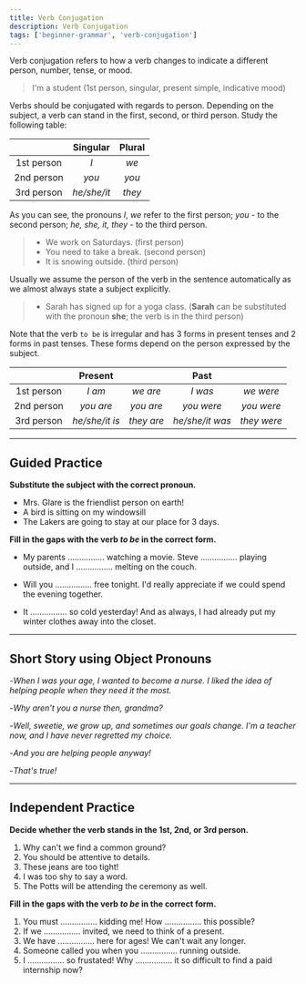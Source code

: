```yaml
---
title: Verb Conjugation
description: Verb Conjugation
tags: ['beginner-grammar', 'verb-conjugation']
---
```



Verb conjugation refers to how a verb changes to indicate a different person, number, tense, or mood.

> I'm a student (1st person, singular, present simple, indicative mood)

Verbs should be conjugated with regards to person. Depending on the subject, a verb can stand in the first, second, or third person. Study the following table:

|            |  Singular   | Plural |
| :--------: | :---------: | :----: |
| 1st person |     _I_     |  _we_  |
| 2nd person |    _you_    | _you_  |
| 3rd person | _he/she/it_ | _they_ |

As you can see, the pronouns _I_, _we_ refer to the first person; _you_ - to the second person; _he, she, it, they_ - to the third person.

> - We work on Saturdays. (first person)
> - You need to take a break. (second person)
> - It is snowing outside. (third person)

Usually we assume the person of the verb in the sentence automatically as we almost always state a subject explicitly.

> - Sarah has signed up for a yoga class. (**Sarah** can be substituted with the pronoun **she**; the verb is in the third person)

Note that the verb `to be` is irregular and has 3 forms in present tenses and 2 forms in past tenses. These forms depend on the person expressed by the subject.

|            |    Present     |            |      Past       |             |
| :--------: | :------------: | :--------: | :-------------: | :---------: |
| 1st person |     _I am_     |  _we are_  |     _I was_     |  _we were_  |
| 2nd person |   _you are_    | _you are_  |   _you were_    | _you were_  |
| 3rd person | _he/she/it is_ | _they are_ | _he/she/it was_ | _they were_ |

---

## Guided Practice

**Substitute the subject with the correct pronoun.**

- Mrs. Glare is the friendlist person on earth! <InfoTooltip label='She' />
- A bird is sitting on my windowsill <InfoTooltip label='It' />
- The Lakers are going to stay at our place for 3 days. <InfoTooltip label='They' />

**Fill in the gaps with the verb _to be_ in the correct form.**

- My parents ................ watching a movie. Steve ................ playing outside, and I ................ melting on the couch. <InfoTooltip label='are, is, am' />

- Will you ................ free tonight. I'd really appreciate if we could spend the evening together. <InfoTooltip label='be' />

- It ................ so cold yesterday! And as always, I had already put my winter clothes away into the closet. <InfoTooltip label='was' />

---

## Short Story using Object Pronouns

-_When I was your age, I wanted to become a nurse. I liked the idea of helping people when they need it the most._

-_Why aren't you a nurse then, grandma?_

-_Well, sweetie, we grow up, and sometimes our goals change. I'm a teacher now, and I have never regretted my choice._

-_And you are helping people anyway!_

-_That's true!_

---

## Independent Practice

**Decide whether the verb stands in the 1st, 2nd, or 3rd person.**

1. Why can't we find a common ground? <InfoTooltip label='1st person' />
2. You should be attentive to details. <InfoTooltip label='2nd person' />
3. These jeans are too tight! <InfoTooltip label='3rd person' />
4. I was too shy to say a word. <InfoTooltip label='1st person' />
5. The Potts will be attending the ceremony as well. <InfoTooltip label='3rd person' />

**Fill in the gaps with the verb _to be_ in the correct form.**

1. You must ................ kidding me! How ................ this possible? <InfoTooltip label='be, is' />
2. If we ................ invited, we need to think of a present. <InfoTooltip label='are' />
3. We have ................ here for ages! We can't wait any longer. <InfoTooltip label='been' />
4. Someone called you when you ................ running outside. <InfoTooltip label='were' />
5. I ................ so frustated! Why ................ it so difficult to find a paid internship now? <InfoTooltip label='am, is' />
